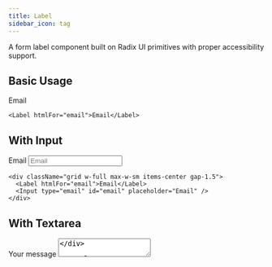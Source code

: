```yaml
---
title: Label
sidebar_icon: tag
---
```



A form label component built on Radix UI primitives with proper accessibility support.

## Basic Usage

<Label htmlFor="email">Email</Label>

```tsx
<Label htmlFor="email">Email</Label>
```

## With Input

<div className="grid w-full max-w-sm items-center gap-1.5">
  <Label htmlFor="email">Email</Label>
  <Input type="email" id="email" placeholder="Email" />
</div>

```tsx
<div className="grid w-full max-w-sm items-center gap-1.5">
  <Label htmlFor="email">Email</Label>
  <Input type="email" id="email" placeholder="Email" />
</div>
```

## With Textarea

<div className="grid w-full gap-1.5">
  <Label htmlFor="message">Your message</Label>
  <Textarea placeholder="Type your message here." id="message" />
</div>

```tsx
<div className="grid w-full gap-1.5">
  <Label htmlFor="message">Your message</Label>
  <Textarea placeholder="Type your message here." id="message" />
</div>
```

## With Checkbox

<div className="flex items-center space-x-2">
  <Checkbox id="terms" />
  <Label
    htmlFor="terms"
    className="text-sm font-medium leading-none peer-disabled:cursor-not-allowed peer-disabled:opacity-70"
  >
    Accept terms and conditions
  </Label>
</div>

```tsx
<div className="flex items-center space-x-2">
  <Checkbox id="terms" />
  <Label
    htmlFor="terms"
    className="text-sm font-medium leading-none peer-disabled:cursor-not-allowed peer-disabled:opacity-70"
  >
    Accept terms and conditions
  </Label>
</div>
```

## Accessibility

The Label component automatically handles proper accessibility attributes when used with form controls:

- Associates the label with form controls via `htmlFor` prop
- Provides screen reader support
- Enables clicking the label to focus the associated control
